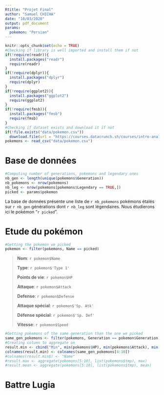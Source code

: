 ```yaml
---
Rtitle: "Projet Final"
author: "Samuel CHICHA"
date: "10/03/2020"
output: pdf_document
params:
  pokemon: "Persian"
---
```


```r
knitr::opts_chunk$set(echo = TRUE)
#Checking if library is well imported and install them if not
if(!require(readr)){
  install.packages("readr")
  require(readr)
}
if(!require(dplyr)){
  install.packages("dplyr")
  require(dplyr)
}
if(!require(ggplot2)){
  install.packages("ggplot2")
  require(ggplot2)
}
if(!require(fmsb)){
  install.packages("fmsb")
  require(fmsb)
}
#Checking if dataset exists and download it if not
if(!file.exists("data/pokemon.csv"))
  download.file(url = "https://courses.datacrunch.sh/courses/intro-analyse-r/TD6/pokemon.csv", destfile = "data/pokemon.csv", mode = "wb")
pokemons <- read_csv("data/pokemon.csv")
```

# Base de données

```r
#Computing number of generations, pokemons and legendary ones
nb_gen <- length(unique(pokemons$Generation))
nb_pokemons <- nrow(pokemons)
nb_leg <- nrow(pokemons[pokemons$Legendary == TRUE,])
picked <- params$pokemon
```

La base de données présente une liste de `r nb_pokemons` pokémons étalés sur `r nb_gen` générations dont `r nb_leg` sont légendaires. 
Nous étudierons ici le pokémon "`r picked`".

# Etude du pokémon

```r
#Getting the pokemon we picked
pokemon <- filter(pokemons, Name == picked)
```
>
> __Nom__: `r pokemon$Name`
>
> __Type__: `r pokemon$'Type 1'`
>
> __Points de vie__: `r pokemon$HP`
>
> __Attaque__: `r pokemon$Attack`
>
> __Defense__: `r pokemon$Defense`
>
> __Attaque spécial__: `r pokemon$'Sp. Atk'`
>
> __Défense spécial__: `r pokemon$'Sp. Def'`
>
> __Vitesse__: `r pokemon$Speed`

```r
#Getting pokemons of the same generation than the one we picked
same_gen_pokemons <- filter(pokemons, Generation == pokemon$Generation)
#Creating column to aggregate on
result.min <- cbind("Min", min(pokemons$HP), min(pokemons$Attack), min(pokemons$Defense), min(pokemons$`Sp. Atk`), min(pokemons$`Sp. Def`), min(pokemons$Speed))
colnames(result.min) <- colnames(same_gen_pokemons[4:10])
#colnames(result.min$) <- "Name"
#result.max <- aggregate(pokemons[5:10], list(pokemons$tmp), max)
#result.mean <- aggregate(pokemons[5:10], list(pokemons$tmp), mean)
```

# Battre Lugia